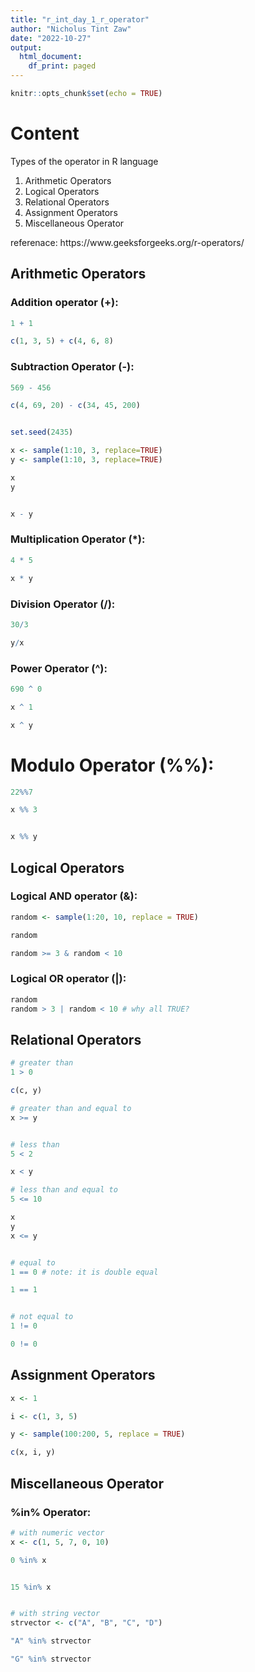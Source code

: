 ```yaml
---
title: "r_int_day_1_r_operator"
author: "Nicholus Tint Zaw"
date: "2022-10-27"
output:
  html_document:
    df_print: paged
---
```


```r
knitr::opts_chunk$set(echo = TRUE)
```



# Content 

Types of the operator in R language 

1. Arithmetic Operators
1. Logical Operators
1. Relational Operators
1. Assignment Operators
1. Miscellaneous Operator


referenace: https://www.geeksforgeeks.org/r-operators/ 


## Arithmetic Operators 

### Addition operator (+): 



```r

1 + 1

c(1, 3, 5) + c(4, 6, 8)

```

### Subtraction Operator (-): 

```r

569 - 456

c(4, 69, 20) - c(34, 45, 200)


set.seed(2435)

x <- sample(1:10, 3, replace=TRUE)
y <- sample(1:10, 3, replace=TRUE)

x
y


x - y

```

### Multiplication Operator (*): 

```r

4 * 5

x * y

```

### Division Operator (/): 

```r
30/3

y/x

```

### Power Operator (^): 


```r

690 ^ 0 

x ^ 1

x ^ y 

```

# Modulo Operator (%%): 

```r

22%%7

x %% 3


x %% y 

```



## Logical Operators 


### Logical AND operator (&):


```r

random <- sample(1:20, 10, replace = TRUE)

random

random >= 3 & random < 10

```


### Logical OR operator (|): 

```r

random
random > 3 | random < 10 # why all TRUE? 

```


## Relational Operators 


```r

# greater than
1 > 0

c(c, y)

# greater than and equal to
x >= y


# less than 
5 < 2

x < y

# less than and equal to 
5 <= 10

x 
y
x <= y 


# equal to
1 == 0 # note: it is double equal 

1 == 1


# not equal to 
1 != 0 

0 != 0


```



## Assignment Operators 

```r

x <- 1 

i <- c(1, 3, 5)

y <- sample(100:200, 5, replace = TRUE)

c(x, i, y)

```



## Miscellaneous Operator 

### %in% Operator: 

```r
# with numeric vector
x <- c(1, 5, 7, 0, 10)

0 %in% x


15 %in% x


# with string vector 
strvector <- c("A", "B", "C", "D")

"A" %in% strvector

"G" %in% strvector

```



